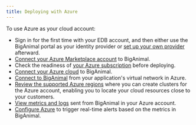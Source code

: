 ```yaml
---
title: Deploying with Azure
---
```


To use Azure as your cloud account:

- Sign in for the first time with your EDB account, and then either use the BigAnimal portal as your identity provider or [set up your own provider](/biganimal/latest/getting_started/identity_provider/) afterward. 
- [Connect your Azure Marketplace account](/biganimal/latest/getting_started/02_azure_market_setup/) to BigAnimal.  
- Check the readiness of [your Azure subscription](/biganimal/latest/getting_started/preparing_cloud_account/01_preparing_azure/) before deploying.  
- [Connect your Azure cloud](/biganimal/latest/getting_started/02_connecting_to_your_cloud/connecting_azure/) to BigAnimal. 
- [Connect to BigAnimal](/biganimal/latest/using_cluster/02_connecting_your_cluster/01_connecting_from_azure/) from your application's virtual network in Azure. 
- [Review the supported Azure regions](/biganimal/latest/overview/03a_region_support/#azure-regions) where you can create clusters for the Azure account, enabling you to locate your cloud resources close to your customers.
- [View metrics and logs](/biganimal/latest/using_cluster/05_monitoring_and_logging/monitoring_from_azure/) sent from BigAnimal in your Azure account. 
- [Configure Azure](/biganimal/latest/using_cluster/05_monitoring_and_logging/alerts/) to trigger real-time alerts based on the metrics in BigAnimal. 